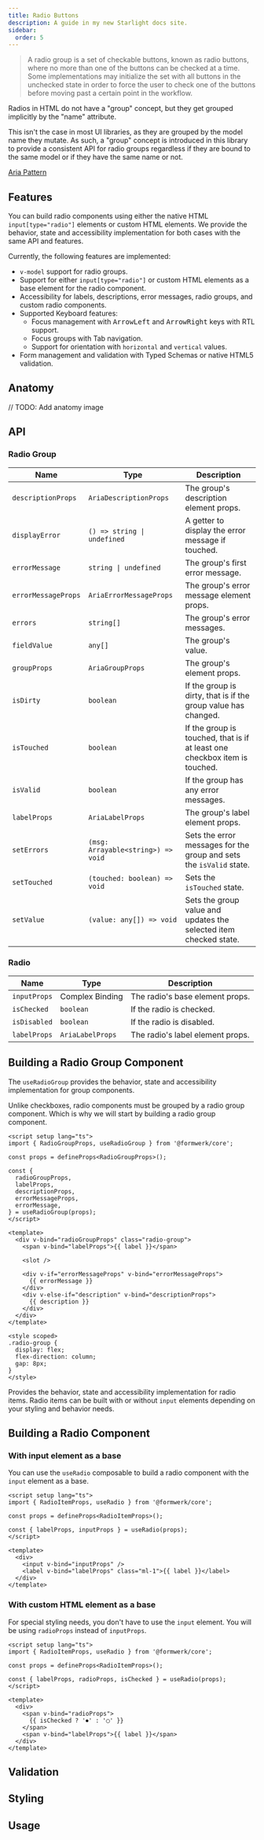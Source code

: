 ```yaml
---
title: Radio Buttons
description: A guide in my new Starlight docs site.
sidebar:
  order: 5
---
```


> A radio group is a set of checkable buttons, known as radio buttons, where no more than one of the buttons can be checked at a time. Some implementations may initialize the set with all buttons in the unchecked state in order to force the user to check one of the buttons before moving past a certain point in the workflow.

Radios in HTML do not have a "group" concept, but they get grouped implicitly by the "name" attribute.

This isn't the case in most UI libraries, as they are grouped by the model name they mutate. As such, a "group" concept is introduced in this library to provide a consistent API for radio groups regardless if they are bound to the same model or if they have the same name or not.

[Aria Pattern](https://www.w3.org/WAI/ARIA/apg/patterns/radio/)

## Features

You can build radio components using either the native HTML `input[type="radio"]` elements or custom HTML elements. We provide the behavior, state and accessibility implementation for both cases with the same API and features.

Currently, the following features are implemented:

- `v-model` support for radio groups.
- Support for either `input[type="radio"]` or custom HTML elements as a base element for the radio component.
- Accessibility for labels, descriptions, error messages, radio groups, and custom radio components.
- Supported Keyboard features:
  - Focus management with <kbd>ArrowLeft</kbd> and <kbd>ArrowRight</kbd> keys with RTL support.
  - Focus groups with Tab navigation.
  - Support for orientation with `horizontal` and `vertical` values.
- Form management and validation with Typed Schemas or native HTML5 validation.

## Anatomy

// TODO: Add anatomy image

## API

### Radio Group

| Name                | Type                               | Description                                                                |
| ------------------- | ---------------------------------- | -------------------------------------------------------------------------- |
| `descriptionProps`  | `AriaDescriptionProps`             | The group's description element props.                                     |
| `displayError`      | `() => string \| undefined`        | A getter to display the error message if touched.                          |
| `errorMessage`      | `string \| undefined`              | The group's first error message.                                           |
| `errorMessageProps` | `AriaErrorMessageProps`            | The group's error message element props.                                   |
| `errors`            | `string[]`                         | The group's error messages.                                                |
| `fieldValue`        | `any[]`                            | The group's value.                                                         |
| `groupProps`        | `AriaGroupProps`                   | The group's element props.                                                 |
| `isDirty`           | `boolean`                          | If the group is dirty, that is if the group value has changed.             |
| `isTouched`         | `boolean`                          | If the group is touched, that is if at least one checkbox item is touched. |
| `isValid`           | `boolean`                          | If the group has any error messages.                                       |
| `labelProps`        | `AriaLabelProps`                   | The group's label element props.                                           |
| `setErrors`         | `(msg: Arrayable<string>) => void` | Sets the error messages for the group and sets the `isValid` state.        |
| `setTouched`        | `(touched: boolean) => void`       | Sets the `isTouched` state.                                                |
| `setValue`          | `(value: any[]) => void`           | Sets the group value and updates the selected item checked state.          |

### Radio

| Name         | Type             | Description                      |
| ------------ | ---------------- | -------------------------------- |
| `inputProps` | Complex Binding  | The radio's base element props.  |
| `isChecked`  | `boolean`        | If the radio is checked.         |
| `isDisabled` | `boolean`        | If the radio is disabled.        |
| `labelProps` | `AriaLabelProps` | The radio's label element props. |

## Building a Radio Group Component

The `useRadioGroup` provides the behavior, state and accessibility implementation for group components.

Unlike checkboxes, radio components must be grouped by a radio group component. Which is why we will start by building a radio group component.

```vue
<script setup lang="ts">
import { RadioGroupProps, useRadioGroup } from '@formwerk/core';

const props = defineProps<RadioGroupProps>();

const {
  radioGroupProps,
  labelProps,
  descriptionProps,
  errorMessageProps,
  errorMessage,
} = useRadioGroup(props);
</script>

<template>
  <div v-bind="radioGroupProps" class="radio-group">
    <span v-bind="labelProps">{{ label }}</span>

    <slot />

    <div v-if="errorMessageProps" v-bind="errorMessageProps">
      {{ errorMessage }}
    </div>
    <div v-else-if="description" v-bind="descriptionProps">
      {{ description }}
    </div>
  </div>
</template>

<style scoped>
.radio-group {
  display: flex;
  flex-direction: column;
  gap: 8px;
}
</style>
```

Provides the behavior, state and accessibility implementation for radio items. Radio items can be built with or without `input` elements depending on your styling and behavior needs.

## Building a Radio Component

### With input element as a base

You can use the `useRadio` composable to build a radio component with the `input` element as a base.

```vue
<script setup lang="ts">
import { RadioItemProps, useRadio } from '@formwerk/core';

const props = defineProps<RadioItemProps>();

const { labelProps, inputProps } = useRadio(props);
</script>

<template>
  <div>
    <input v-bind="inputProps" />
    <label v-bind="labelProps" class="ml-1">{{ label }}</label>
  </div>
</template>
```

### With custom HTML element as a base

For special styling needs, you don't have to use the `input` element. You will be using `radioProps` instead of `inputProps`.

```vue
<script setup lang="ts">
import { RadioItemProps, useRadio } from '@formwerk/core';

const props = defineProps<RadioItemProps>();

const { labelProps, radioProps, isChecked } = useRadio(props);
</script>

<template>
  <div>
    <span v-bind="radioProps">
      {{ isChecked ? '⏺' : '◯' }}
    </span>
    <span v-bind="labelProps">{{ label }}</span>
  </div>
</template>
```

## Validation

## Styling

## Usage

